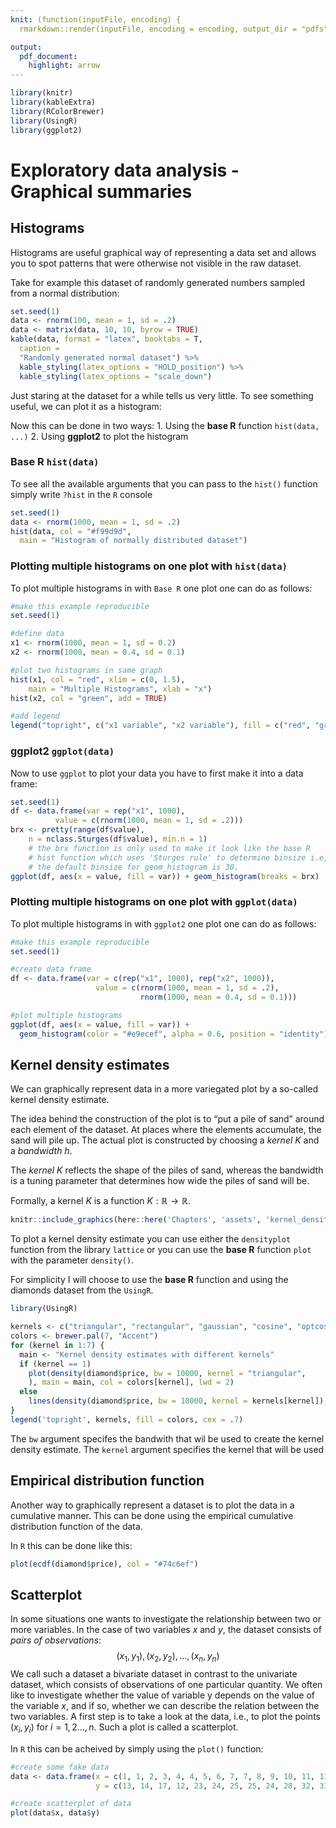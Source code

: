 ```yaml
---
knit: (function(inputFile, encoding) {
  rmarkdown::render(inputFile, encoding = encoding, output_dir = "pdfs") })

output:
  pdf_document:
    highlight: arrow
---
```


```r
library(knitr)
library(kableExtra)
library(RColorBrewer)
library(UsingR)
library(ggplot2)
```

# Exploratory data analysis - Graphical summaries

## Histograms

Histograms are useful graphical way of representing a data set and allows you to spot patterns that were otherwise not visible in the raw dataset.

Take for example this dataset of randomly generated numbers sampled from a normal distribution:
```r
set.seed(1)
data <- rnorm(100, mean = 1, sd = .2)
data <- matrix(data, 10, 10, byrow = TRUE)
kable(data, format = "latex", booktabs = T,
  caption =
  "Randomly generated normal dataset") %>%
  kable_styling(latex_options = "HOLD_position") %>%
  kable_styling(latex_options = "scale_down")
```

Just staring at the dataset for a while tells us very little. To see something useful, we can plot it as a histogram:

Now this can be done in two ways:
1. Using the **base R** function `hist(data, ...)`
2. Using **ggplot2** to plot the histogram

### Base R `hist(data)`
To see all the available arguments that you can pass to the `hist()` function simply write `?hist` in the `R` console
```r
set.seed(1)
data <- rnorm(1000, mean = 1, sd = .2)
hist(data, col = "#f99d9d",
  main = "Histogram of normally distributed dataset")
```

### Plotting multiple histograms on one plot with `hist(data)`

To plot multiple histograms in with `Base R` one plot one can do as follows:
```r
#make this example reproducible
set.seed(1)

#define data
x1 <- rnorm(1000, mean = 1, sd = 0.2)
x2 <- rnorm(1000, mean = 0.4, sd = 0.1)

#plot two histograms in same graph
hist(x1, col = "red", xlim = c(0, 1.5),
    main = "Multiple Histograms", xlab = "x")
hist(x2, col = "green", add = TRUE)

#add legend
legend("topright", c("x1 variable", "x2 variable"), fill = c("red", "green"))
```

### ggplot2 `ggplot(data)`

Now to use `ggplot` to plot your data you have to first make it into a data frame:
```r
set.seed(1)
df <- data.frame(var = rep("x1", 1000),
          value = c(rnorm(1000, mean = 1, sd = .2)))
brx <- pretty(range(df$value),
    n = nclass.Sturges(df$value), min.n = 1)
    # the brx function is only used to make it look like the base R
    # hist function which uses 'Sturges rule' to determine binsize i.e, 'breaks'
    # the default binsize for geom_histogram is 30.
ggplot(df, aes(x = value, fill = var)) + geom_histogram(breaks = brx)
```

### Plotting multiple histograms on one plot with `ggplot(data)`

To plot multiple histograms in with `ggplot2` one plot one can do as follows:

```r
#make this example reproducible
set.seed(1)

#create data frame
df <- data.frame(var = c(rep("x1", 1000), rep("x2", 1000)),
                   value = c(rnorm(1000, mean = 1, sd = .2),
                             rnorm(1000, mean = 0.4, sd = 0.1)))

#plot multiple histograms
ggplot(df, aes(x = value, fill = var)) +
  geom_histogram(color = "#e9ecef", alpha = 0.6, position = "identity")
```

\newpage

## Kernel density estimates

We can graphically represent data in a more variegated plot by a so-called
kernel density estimate.

The idea behind the construction of the plot is to “put a pile of sand” around
each element of the dataset. At places where the elements accumulate, the
sand will pile up. The actual plot is constructed by choosing a $kernel \ K$ and
a $bandwidth \ h$. 

The $kernel \ K$ reflects the shape of the piles of sand, whereas
the bandwidth is a tuning parameter that determines how wide the piles of sand will be.

Formally, a kernel $K$ is a function $K : \mathbb{R} \rightarrow \mathbb{R}$.

```r
knitr::include_graphics(here::here('Chapters', 'assets', 'kernel_density.png'))
```

To plot a kernel density estimate you can use either the `densityplot` function from the library `lattice` or you can use the **base R** function `plot` with the parameter `density()`.

For simplicity I will choose to use the **base R** function and using the diamonds dataset from the `UsingR`.
```r
library(UsingR)
```
```r
kernels <- c("triangular", "rectangular", "gaussian", "cosine", "optcosine", "epanechnikov", "biweight")
colors <- brewer.pal(7, "Accent")
for (kernel in 1:7) {
  main <- "Kernel density estimates with different kernels"
  if (kernel == 1)
    plot(density(diamond$price, bw = 10000, kernel = "triangular",
    ), main = main, col = colors[kernel], lwd = 2)
  else
    lines(density(diamond$price, bw = 10000, kernel = kernels[kernel]), col = colors[kernel], lwd = 2)
}
legend('topright', kernels, fill = colors, cex = .7)
```

The `bw` argument specifes the bandwith that wil be used to create the kernel density estimate. The `kernel` argument specifies the kernel that will be used

## Empirical distribution function

Another way to graphically represent a dataset is to plot the data in a cumulative
manner. This can be done using the empirical cumulative distribution
function of the data.

In `R` this can be done like this:

```r
plot(ecdf(diamond$price), col = "#74c6ef")
```

## Scatterplot

In some situations one wants to investigate the relationship between two or
more variables. In the case of two variables $x$ and $y$, the dataset consists of
$pairs \ of \ observations$:
$$
(x_1, y_1), (x_2, y_2), \dots ,(x_n, y_n)
$$
We call such a dataset a bivariate dataset in contrast to the univariate dataset,
which consists of observations of one particular quantity. We often like to investigate
whether the value of variable y depends on the value of the variable $x$,
and if so, whether we can describe the relation between the two variables. A
first step is to take a look at the data, i.e., to plot the points $(x_i, y_i)$ for $i = 1, 2 \dots , n$. Such a plot is called a scatterplot.

In `R` this can be acheived by simply using the `plot()` function:

```r
#create some fake data
data <- data.frame(x = c(1, 1, 2, 3, 4, 4, 5, 6, 7, 7, 8, 9, 10, 11, 11),
                   y = c(13, 14, 17, 12, 23, 24, 25, 25, 24, 28, 32, 33, 35, 40, 41))

#create scatterplot of data
plot(data$x, data$y)
```